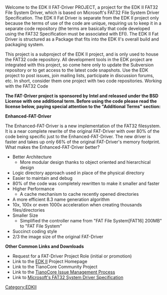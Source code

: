 [[Category:EDKII]]
{{project-summary
|sum=[[EDK II]] [[UEFI]] FAT filesystem driver
|cat=uefi-boot-services-driver
|lic=[http://www.opensource.org/licenses/bsd-license.php BSD] with additional term (see below)
|own={{sfuser|jljusten}}, {{sfuser|pgao2}}
|docs=http://sourceforge.net/projects/edk2-fatdriver2/files/ 
|src=https://svn.code.sf.net/p/edk2-fatdriver2/code ([[2013 Subversion Change|note recent change]])
|dev=http://sourceforge.net/projects/edk2-fatdriver2/develop}}

Welcome to the EDK II FAT-Driver PROJECT, a project for the EDK II FAT32 File System Driver, which is based on Microsoft's FAT32 File System Driver Specification. The EDK II Fat Driver is separate from the EDK II project only because the terms of use of the code are unique, requiring us to keep it in a separate code repository (the terms are basically that code developed using the FAT32 Specification must be associated with EFI). The EDK II Fat Driver is structured as a Package that fits into the EDK II's overall build and packaging system.

This project is a subproject of the EDK II project, and is only used to house the FAT32 code repository. All development tools in the EDK project are integrated with this project, so come here only to update the Subversion repository or to get access to the latest code snapshots. Use the EDK project to post issues, join mailing lists, participate in discussion forums, etc. In short, consider them one project with two code repositories.
Working with the FAT32 Code

'''The FAT-Driver project is sponsored by Intel and released under the BSD License with one additional term. Before using the code please read the license below, paying special attention to the "Additional Terms" section:'''

{{info
|Copyright (c) 2004, Intel Corporation All rights reserved.

Redistribution and use in source and binary forms, with or without modification, are permitted provided that the following conditions are met:
* Redistributions of source code must  retain the above copyright notice, this list of conditions and the following disclaimer.
* Redistributions in binary form must reproduce the above copyright notice, this list of conditions and the following disclaimer in the documentation and/or other materials provided with the distribution.
* Neither the name of Intel nor the names of its contributors may be used to endorse or promote products derived from this software without specific prior written permission.

THIS SOFTWARE IS PROVIDED BY THE COPYRIGHT HOLDERS AND CONTRIBUTORS "AS IS" AND ANY EXPRESS OR IMPLIED WARRANTIES, INCLUDING, BUT NOT LIMITED TO, THE IMPLIED WARRANTIES OF MERCHANTABILITY AND FITNESS FOR A PARTICULAR PURPOSE ARE DISCLAIMED. IN NO EVENT SHALL THE COPYRIGHT OWNER OR CONTRIBUTORS BE LIABLE FOR ANY DIRECT, INDIRECT, INCIDENTAL, SPECIAL, EXEMPLARY, OR CONSEQUENTIAL DAMAGES (INCLUDING, BUT NOT LIMITED TO, PROCUREMENT OF SUBSTITUTE GOODS OR SERVICES; LOSS OF USE, DATA, OR PROFITS; OR BUSINESS INTERRUPTION) HOWEVER CAUSED AND ON ANY THEORY OF LIABILITY, WHETHER IN CONTRACT, STRICT LIABILITY, OR TORT (INCLUDING NEGLIGENCE OR OTHERWISE) ARISING IN ANY WAY OUT OF THE USE OF THIS SOFTWARE, EVEN IF ADVISED OF THE POSSIBILITY OF SUCH DAMAGE.

'''Additional terms''': In addition to the forgoing, redistribution and use of the code is conditioned upon the FAT 32 File System Driver and all derivative works thereof being used for and designed only to read and/or write to a file system that is directly managed by:
Intel’s Extensible Firmware Initiative (EFI) Specification v. 1.0 and later and/or  the Unified Extensible Firmware Interface (UEFI) Forum’s UEFI Specifications v.2.0 and later (together the “UEFI Specifications”); only as necessary to emulate an implementation of the UEFI Specifications; and to create firmware, applications, utilities and/or drivers.
 }}

'''Enhanced-FAT-Driver'''

The Enhanced-FAT-Driver is a new implementation of the FAT32 filesystem. It is a near complete rewrite of the original FAT-Driver with over 80% of the code being specific just to the Enhanced-FAT-Driver. The new driver is faster and takes up only 66% of the original FAT-Driver's memory footprint.
What makes the Enhanced-FAT-Driver better?

* Better Architecture
** More modular design thanks to object oriented and hierarchical design 
* Logic directory approach used in place of the physical directory
* Easier to maintain and debug
* 80% of the code was completely rewritten to make it smaller and faster
* Higher Performance
** A cache mechanism to cache recently opened directories 
* A more efficient 8.3 name generation algorithm
* 10x, 100x or even 1000x acceleration when creating thousands files/directories
* Smaller Size
** Simplified the controller name from "FAT File System[FAT16] 200MB" to "FAT File System" 
* Succinct coding style
* 2/3 the image size of the original FAT-Driver 

'''Other Common Links and Downloads'''

* Request for a FAT-Driver Project Role (initial or promotion)
* Link to the [http://tianocore.github.io/edk2.html EDK II] Project Homepage
* Link to the TianoCore Community Project
* Link to the [[Reporting Issues|TianoCore Issue Management Process]]
* Link to [http://www.microsoft.com/whdc/system/platform/firmware/fatgen.mspx Microsoft's FAT32 System Driver Specification]